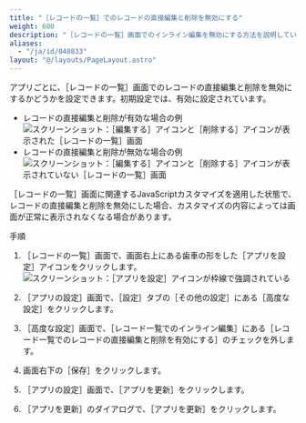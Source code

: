 ```yaml
---
title: "［レコードの一覧］でのレコードの直接編集と削除を無効にする"
weight: 600
description: "［レコードの一覧］画面でのインライン編集を無効にする方法を説明しています。"
aliases:
  - "/ja/id/040833"
layout: "@/layouts/PageLayout.astro"
---
```




アプリごとに、<Wovn>［レコードの一覧］</Wovn>画面でのレコードの直接編集と削除を無効にするかどうかを設定できます。初期設定では、有効に設定されています。

* レコードの直接編集と削除が有効な場合の例  
  <Img src="/k/kintone/img-ja/inline_edit_and_delete_01.png" alt="スクリーンショット：［編集する］アイコンと［削除する］アイコンが表示された［レコードの一覧］画面" />
* レコードの直接編集と削除が無効な場合の例  
  <Img src="/k/kintone/img-ja/inline_edit_and_delete_02.png" alt="スクリーンショット：［編集する］アイコンと［削除する］アイコンが表示されていない［レコードの一覧］画面" />

<Warning>

<Wovn>［レコードの一覧］</Wovn>画面に関連するJavaScriptカスタマイズを適用した状態で、レコードの直接編集と削除を無効にした場合、カスタマイズの内容によっては画面が正常に表示されなくなる場合があります。

</Warning>

<Heading id="app_othersettings_inline_edit_and_delete_10">手順</Heading>

1. <Wovn>［レコードの一覧］</Wovn>画面で、画面右上にある歯車の形をした<Wovn>［アプリを設定］</Wovn>アイコンをクリックします。  
   <Img src="/k/kintone/img/settings_new_icon.png" alt="スクリーンショット：［アプリを設定］アイコンが枠線で強調されている" />

1. <Wovn>［アプリの設定］</Wovn>画面で、<Wovn>［設定］</Wovn>タブの<Wovn>［その他の設定］</Wovn>にある<Wovn>［高度な設定］</Wovn>をクリックします。

1. <Wovn>［高度な設定］</Wovn>画面で、<Wovn>［レコード一覧でのインライン編集］</Wovn>にある<Wovn>［レコード一覧でのレコードの直接編集と削除を有効にする］</Wovn>のチェックを外します。

1. 画面右下の<Wovn>［保存］</Wovn>をクリックします。

1. <Wovn>［アプリの設定］</Wovn>画面で、<Wovn>［アプリを更新］</Wovn>をクリックします。

1. <Wovn>［アプリを更新］</Wovn>のダイアログで、<Wovn>［アプリを更新］</Wovn>をクリックします。
